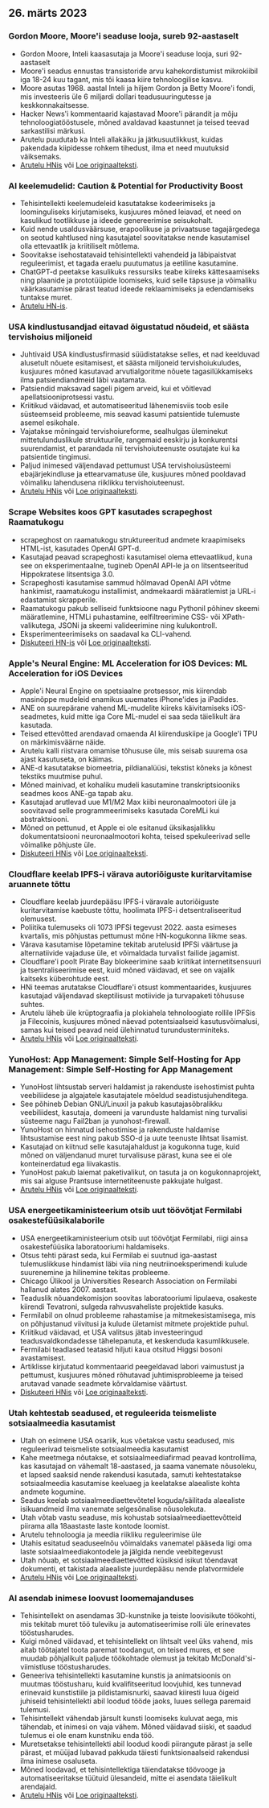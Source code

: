 

<CallToAction />

<Steps>

## 26. märts 2023

### Gordon Moore, Moore'i seaduse looja, sureb 92-aastaselt

- Gordon Moore, Inteli kaasasutaja ja Moore'i seaduse looja, suri 92-aastaselt
- Moore'i seadus ennustas transistoride arvu kahekordistumist mikrokiibil iga 18-24 kuu tagant, mis tõi kaasa kiire tehnoloogilise kasvu.
- Moore asutas 1968. aastal Inteli ja hiljem Gordon ja Betty Moore'i fondi, mis investeeris üle 6 miljardi dollari teadusuuringutesse ja keskkonnakaitsesse.
- Hacker News'i kommentaarid kajastavad Moore'i pärandit ja mõju tehnoloogiatööstusele, mõned avaldavad kaastunnet ja teised teevad sarkastilisi märkusi.
- Arutelu puudutab ka Inteli allakäiku ja jätkusuutlikkust, kuidas pakendada kiipidesse rohkem tihedust, ilma et need muutuksid väiksemaks.
- [Arutelu HNis](http://news.ycombinator.com/item?id=35297420) või [Loe originaalteksti](https://www.moore.org/article-detail?newsUrlName=in-memoriam-gordon-moore-1929-2023).

### AI keelemudelid: Caution & Potential for Productivity Boost

- Tehisintellekti keelemudeleid kasutatakse kodeerimiseks ja loominguliseks kirjutamiseks, kusjuures mõned leiavad, et need on kasulikud tootlikkuse ja ideede genereerimise seisukohalt.
- Kuid nende usaldusväärsuse, erapoolikuse ja privaatsuse tagajärgedega on seotud kahtlused ning kasutajatel soovitatakse nende kasutamisel olla ettevaatlik ja kriitiliselt mõtlema.
- Soovitakse isehostatavaid tehisintellekti vahendeid ja läbipaistvat reguleerimist, et tagada eraelu puutumatus ja eetiline kasutamine.
- ChatGPT-d peetakse kasulikuks ressursiks teabe kiireks kättesaamiseks ning plaanide ja prototüüpide loomiseks, kuid selle täpsuse ja võimaliku väärkasutamise pärast teatud ideede reklaamimiseks ja edendamiseks tuntakse muret.
- [Arutelu HN-is](http://news.ycombinator.com/item?id=35299071).

### USA kindlustusandjad eitavad õigustatud nõudeid, et säästa tervishoius miljoneid

- Juhtivaid USA kindlustusfirmasid süüdistatakse selles, et nad keelduvad alusetult nõuete esitamisest, et säästa miljoneid tervishoiukuludes, kusjuures mõned kasutavad arvutialgoritme nõuete tagasilükkamiseks ilma patsiendiandmeid läbi vaatamata.
- Patsiendid maksavad sageli pigem arveid, kui et võitlevad apellatsiooniprotsessi vastu.
- Kriitikud väidavad, et automatiseeritud lähenemisviis toob esile süsteemseid probleeme, mis seavad kasumi patsientide tulemuste asemel esikohale.
- Vajatakse mõningaid tervishoiureforme, sealhulgas üleminekut mittetulunduslikule struktuurile, rangemaid eeskirju ja konkurentsi suurendamist, et parandada nii tervishoiuteenuste osutajate kui ka patsientide tingimusi.
- Paljud inimesed väljendavad pettumust USA tervishoiusüsteemi ebajärjekindluse ja ettearvamatuse üle, kusjuures mõned pooldavad võimaliku lahendusena riiklikku tervishoiuteenust.
- [Arutelu HNis](http://news.ycombinator.com/item?id=35304017) või [Loe originaalteksti](https://www.propublica.org/article/cigna-pxdx-medical-health-insurance-rejection-claims).

### Scrape Websites koos GPT kasutades scrapeghost Raamatukogu

- scrapeghost on raamatukogu struktureeritud andmete kraapimiseks HTML-ist, kasutades OpenAI GPT-d.
- Kasutajad peavad scrapeghosti kasutamisel olema ettevaatlikud, kuna see on eksperimentaalne, tugineb OpenAI API-le ja on litsentseeritud Hippokratese litsentsiga 3.0.
- Scrapeghosti kasutamise sammud hõlmavad OpenAI API võtme hankimist, raamatukogu installimist, andmekaardi määratlemist ja URL-i edastamist skrapperile.
- Raamatukogu pakub selliseid funktsioone nagu Pythonil põhinev skeemi määratlemine, HTMLi puhastamine, eelfiltreerimine CSS- või XPath-valikutega, JSONi ja skeemi valideerimine ning kulukontroll.
- Eksperimenteerimiseks on saadaval ka CLI-vahend.
- [Diskuteeri HN-is](http://news.ycombinator.com/item?id=35305655) või [Loe originaalteksti](https://jamesturk.github.io/scrapeghost/).

### Apple's Neural Engine: ML Acceleration for iOS Devices: ML Acceleration for iOS Devices

- Apple'i Neural Engine on spetsiaalne protsessor, mis kiirendab masinõppe mudeleid enamikus uuemates iPhone'ides ja iPadides.
- ANE on suurepärane vahend ML-mudelite kiireks käivitamiseks iOS-seadmetes, kuid mitte iga Core ML-mudel ei saa seda täielikult ära kasutada.
- Teised ettevõtted arendavad omaenda AI kiirenduskiipe ja Google'i TPU on märkimisväärne näide.
- Arutelu kalli riistvara omamise tõhususe üle, mis seisab suurema osa ajast kasutuseta, on käimas.
- ANE-d kasutatakse biomeetria, pildianalüüsi, tekstist kõneks ja kõnest tekstiks muutmise puhul.
- Mõned mainivad, et kohaliku mudeli kasutamine transkriptsiooniks seadmes koos ANE-ga tapab aku.
- Kasutajad arutlevad uue M1/M2 Max kiibi neuronaalmootori üle ja soovitavad selle programmeerimiseks kasutada CoreMLi kui abstraktsiooni.
- Mõned on pettunud, et Apple ei ole esitanud üksikasjalikku dokumentatsiooni neuronaalmootori kohta, teised spekuleerivad selle võimalike põhjuste üle.
- [Diskuteeri HNis](http://news.ycombinator.com/item?id=35301447) või [Loe originaalteksti](https://github.com/hollance/neural-engine).

### Cloudflare keelab IPFS-i värava autoriõiguste kuritarvitamise aruannete tõttu

- Cloudflare keelab juurdepääsu IPFS-i väravale autoriõiguste kuritarvitamise kaebuste tõttu, hoolimata IPFS-i detsentraliseeritud olemusest.
- Poliitika tulemuseks oli 1073 IPFSi tegevust 2022. aasta esimeses kvartalis, mis põhjustas pettumust mõne HN-kogukonna liikme seas.
- Värava kasutamise lõpetamine tekitab arutelusid IPFSi väärtuse ja alternatiivide vajaduse üle, et võimaldada turvalist failide jagamist.
- Cloudflare'i poolt Pirate Bay blokeerimine saab kriitikat internetitsensuuri ja tsentraliseerimise eest, kuid mõned väidavad, et see on vajalik kaitseks küberohtude eest.
- HNi teemas arutatakse Cloudflare'i otsust kommentaarides, kusjuures kasutajad väljendavad skeptilisust motiivide ja turvapaketi tõhususe suhtes.
- Arutelu läheb üle krüptograafia ja plokiahela tehnoloogiate rollile IPFSis ja Filecoinis, kusjuures mõned näevad potentsiaalseid kasutusvõimalusi, samas kui teised peavad neid ülehinnatud turundusterminiteks.
- [Arutelu HNis](http://news.ycombinator.com/item?id=35300200) või [Loe originaalteksti](https://torrentfreak.com/cloudflare-disables-access-to-pirated-content-on-its-ipfs-gateway-230324/).

### YunoHost: App Management: Simple Self-Hosting for App Management: Simple Self-Hosting for App Management

- YunoHost lihtsustab serveri haldamist ja rakenduste isehostimist puhta veebiliidese ja algajatele kasutajatele mõeldud seadistusjuhenditega.
- See põhineb Debian GNU/Linuxil ja pakub kasutajasõbralikku veebiliidest, kasutaja, domeeni ja varunduste haldamist ning turvalisi süsteeme nagu Fail2ban ja yunohost-firewall.
- YunoHost on hinnatud isehostimise ja rakenduste haldamise lihtsustamise eest ning pakub SSO-d ja uute teenuste lihtsat lisamist.
- Kasutajad on kiitnud selle kasutajahaldust ja kogukonna tuge, kuid mõned on väljendanud muret turvalisuse pärast, kuna see ei ole konteinerdatud ega liivakastis.
- YunoHost pakub laiemat paketivalikut, on tasuta ja on kogukonnaprojekt, mis sai alguse Prantsuse internetiteenuste pakkujate hulgast.
- [Arutelu HNis](http://news.ycombinator.com/item?id=35300482) või [Loe originaalteksti](https://yunohost.org).

### USA energeetikaministeerium otsib uut töövõtjat Fermilabi osakestefüüsikalaborile

- USA energeetikaministeerium otsib uut töövõtjat Fermilabi, riigi ainsa osakestefüüsika laboratooriumi haldamiseks.
- Otsus tehti pärast seda, kui Fermilab ei suutnud iga-aastast tulemuslikkuse hindamist läbi viia ning neutriinoeksperimendi kulude suurenemine ja hilinemine tekitas probleeme.
- Chicago Ülikool ja Universities Research Association on Fermilabi hallanud alates 2007. aastast.
- Teaduslik nõuandekomisjon soovitas laboratooriumi lipulaeva, osakeste kiirendi Tevatroni, sulgeda rahvusvaheliste projektide kasuks.
- Fermilabil on olnud probleeme rahastamise ja mitmekesistamisega, mis on põhjustanud viivitusi ja kulude ületamist mitmete projektide puhul.
- Kriitikud väidavad, et USA valitsus jätab investeeringud teadusvaldkondadesse tähelepanuta, et keskenduda kasumlikkusele.
- Fermilabi teadlased teatasid hiljuti kaua otsitud Higgsi bosoni avastamisest.
- Artiklisse kirjutatud kommentaarid peegeldavad labori vaimustust ja pettumust, kusjuures mõned rõhutavad juhtimisprobleeme ja teised arutavad vanade seadmete kõrvaldamise väärtust.
- [Diskuteeri HNis](http://news.ycombinator.com/item?id=35303391) või [Loe originaalteksti](https://www.science.org/content/article/major-shake-coming-fermilab-troubled-u-s-particle-physics-center).

### Utah kehtestab seadused, et reguleerida teismeliste sotsiaalmeedia kasutamist

- Utah on esimene USA osariik, kus võetakse vastu seadused, mis reguleerivad teismeliste sotsiaalmeedia kasutamist
- Kahe meetmega nõutakse, et sotsiaalmeediafirmad peavad kontrollima, kas kasutajad on vähemalt 18-aastased, ja saama vanemate nõusoleku, et lapsed saaksid nende rakendusi kasutada, samuti kehtestatakse sotsiaalmeedia kasutamise keeluaeg ja keelatakse alaealiste kohta andmete kogumine.
- Seadus keelab sotsiaalmeediaettevõtetel koguda/säilitada alaealiste isikuandmeid ilma vanemate selgesõnalise nõusolekuta.
- Utah võtab vastu seaduse, mis kohustab sotsiaalmeediaettevõtteid piirama alla 18aastaste laste kontode loomist.
- Arutelu tehnoloogia ja meedia riikliku reguleerimise üle
- Utahis esitatud seaduseelnõu võimaldaks vanematel pääseda ligi oma laste sotsiaalmeediakontodele ja jälgida nende veebitegevust
- Utah nõuab, et sotsiaalmeediaettevõtted küsiksid isikut tõendavat dokumenti, et takistada alaealiste juurdepääsu nende platvormidele
- [Arutelu HNis](http://news.ycombinator.com/item?id=35307647) või [Loe originaalteksti](https://www.bbc.com/news/world-us-canada-65060733).

### AI asendab inimese loovust loomemajanduses

- Tehisintellekt on asendamas 3D-kunstnike ja teiste loovisikute töökohti, mis tekitab muret töö tuleviku ja automatiseerimise rolli üle erinevates tööstusharudes.
- Kuigi mõned väidavad, et tehisintellekt on lihtsalt veel üks vahend, mis aitab töötajatel toota paremat toodangut, on teised mures, et see muudab põhjalikult paljude töökohtade olemust ja tekitab McDonald'si-viimistluse tööstusharudes.
- Geneeriva tehisintellekti kasutamine kunstis ja animatsioonis on muutmas tööstusharu, kuid kvalifitseeritud loovjuhid, kes tunnevad erinevaid kunstistiile ja pildistamisnurki, saavad kiiresti luua õigeid juhiseid tehisintellekti abil loodud tööde jaoks, luues sellega paremaid tulemusi.
- Tehisintellekt vähendab järsult kunsti loomiseks kuluvat aega, mis tähendab, et inimesi on vaja vähem. Mõned väidavad siiski, et saadud tulemus ei ole enam kunstniku enda töö.
- Muretsetakse tehisintellekti abil loodud koodi piirangute pärast ja selle pärast, et müüjad lubavad pakkuda täiesti funktsionaalseid rakendusi ilma inimese osaluseta.
- Mõned loodavad, et tehisintellektiga täiendatakse töövooge ja automatiseeritakse tüütuid ülesandeid, mitte ei asendata täielikult arendajaid.
- [Arutelu HNis](http://news.ycombinator.com/item?id=35308498) või [Loe originaalteksti](https://reddit.com/r/blender/comments/121lhfq/i_lost_everything_that_made_me_love_my_job/).

</Steps>
